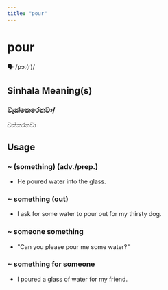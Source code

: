 ```yaml
---
title: "pour"
---
```


# pour

🗣️ /pɔː(r)/

## Sinhala Meaning(s)

### වැක්කෙරෙනවා/
වක්කරනවා

## Usage

### ~ (something) (adv./prep.)

- He poured water into the glass.


### ~ something (out)

- I ask for some water to pour out for my thirsty dog.


### ~ someone something

- "Can you please pour me some water?" 


### ~ something for someone

- I poured a glass of water for my friend.

